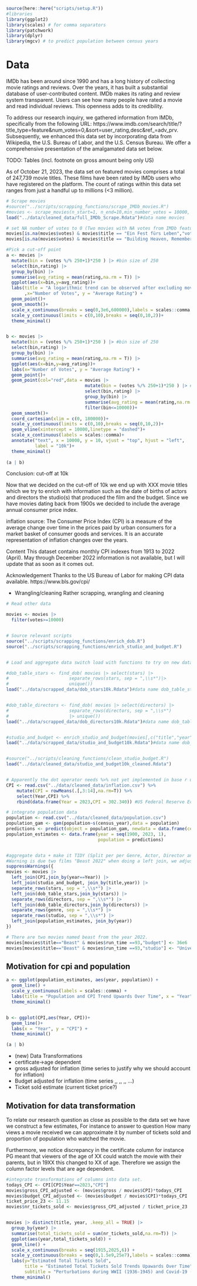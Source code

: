 ```r
source(here::here("scripts/setup.R"))
#libraries
library(ggplot2)
library(scales) # for comma separators
library(patchwork)
library(dplyr)
library(mgcv) # to predict population between census years
```

# Data

IMDb has been around since 1990 and has a long history of collecting movie ratings and reviews. Over the years, it has built a substantial database of user-contributed content. IMDb makes its rating and review system transparent. Users can see how many people have rated a movie and read individual reviews. This openness adds to its credibility. 

To address our research inquiry, we gathered information from IMDb, specifically from the following URL: https://www.imdb.com/search/title/?title_type=feature&num_votes=0,&sort=user_rating,desc&ref_=adv_prv. Subsequently, we enhanced this data set by incorporating data from Wikipedia, the U.S. Bureau of Labor, and the U.S. Census Bureau. We offer a comprehensive presentation of the amalgamated data set below.

TODO: Tables (incl. footnote on gross amount being only US)

As of October 21, 2023, the data set on featured movies comprises a total of 247,739 movie titles. These films have been rated by IMDb users who have registered on the platform. The count of ratings within this data set ranges from just a handful up to millions (<3 million).



```r
# Scrape movies
#source("../scripts/scrapping_functions/scrape_IMDb_movies.R")
#movies <- scrape_movies(n_start=1, n_end=10,min_number_votes = 10000, print_progress = FALSE, return_next_url = FALSE, start_url = 'empty')
load("../data/cleaned_data/full_IMDb_Scrape.Rdata")#data name movies

# set NA number of votes to 0 (Two movies with NA votes from IMDb featured page, however <50 votes on IMDb movie page)
movies[is.na(movies$votes) & movies$title == "Ein Fest fürs Leben","votes"] <- 9
movies[is.na(movies$votes) & movies$title == "Building Heaven, Remembering Earth","votes"] <- 16

#Pick a cut-off point
a <- movies |>
  mutate(bin = (votes %/% 250+1)*250 ) |> #bin size of 250
  select(bin,rating) |> 
  group_by(bin) |>
  summarise(avg_rating = mean(rating,na.rm = T)) |>
  ggplot(aes(x=bin,y=avg_rating))+
  labs(title = "A logarithmic trend can be observed after excluding movies\nwith less than 10k votes"
       ,x="Number of Votes", y = "Average Rating") +
  geom_point()+
  geom_smooth()+
  scale_x_continuous(breaks = seq(0,3e6,600000),labels = scales::comma )+
  scale_y_continuous(limits = c(0,10),breaks = seq(0,10,2))+
  theme_minimal()


b <- movies |>
  mutate(bin = (votes %/% 250+1)*250 ) |> #bin size of 250
  select(bin,rating) |> 
  group_by(bin) |>
  summarise(avg_rating = mean(rating,na.rm = T)) |>
  ggplot(aes(x=bin,y=avg_rating))+
  labs(x="Number of Votes", y = "Average Rating") +
  geom_point()+
  geom_point(col="red",data = movies |>
                              mutate(bin = (votes %/% 250+1)*250 ) |> #bin size of 250
                              select(bin,rating) |> 
                              group_by(bin) |>
                              summarise(avg_rating = mean(rating,na.rm = T)) |>
                              filter(bin<=10000))+
  geom_smooth()+
  coord_cartesian(xlim = c(0, 180000))+
  scale_y_continuous(limits = c(0,10),breaks = seq(0,10,2))+
  geom_vline(xintercept = 10000,linetype = "dashed")+
  scale_x_continuous(labels = scales::comma)+
  annotate("text", x = 10000, y = 10, vjust = "top", hjust = "left",
           label = "10k")+
  theme_minimal()
  
(a | b)

```
Conclusion: cut-off at 10k


Now that we decided on the cut-off of 10k we end up with XXX movie titles which we try to enrich with information such as the date of births of actors and directors the studio(s) that produced the film and the budget. Since we have movies dating back from 1900s we decided to include the average annual consumer price index. 

inflation source:
The Consumer Price Index (CPI) is a measure of the average change over time in the prices paid by urban consumers for a market basket of consumer goods and services. It is an accurate representation of inflation changes over the years.

Content
This dataset contains monthly CPI indexes from 1913 to 2022 (April). May through December 2022 information is not available, but I will update that as soon as it comes out.

Acknowledgement
Thanks to the US Bureau of Labor for making CPI data available. https://www.bls.gov/cpi/



* Wrangling/cleaning
Rather scrapping, wrangling and cleaning


```r
# Read other data

movies <- movies |>
  filter(votes>=10000)


# Source relevant scripts
source("../scripts/scrapping_functions/enrich_dob.R")
source("../scripts/scrapping_functions/enrich_studio_and_budget.R")


# Load and aggregate data switch load with functions to try on new data set

#dob_table_stars <- find_dob( movies |> select(stars) |>
#                       separate_rows(stars, sep = ",\\s*")|>
#                       unique())
load("../data/scrapped_data/dob_stars10k.Rdata")#data name dob_table_stars


#dob_table_directors <- find_dob( movies |> select(directors) |>
#                       separate_rows(directors, sep = ",\\s*")
#                       |> unique())
load("../data/scrapped_data/dob_directors10k.Rdata")#data name dob_table_directors


#studio_and_budget <- enrich_studio_and_budget(movies[,c("title","year")])
load("../data/scrapped_data/studio_and_budget10k.Rdata")#data name dob_table_directors


#source("../scripts/cleaning_functions/clean_studio_budget.R")
load("../data/cleaned_data/studio_and_budget10k_cleaned.Rdata")


# Apparently the dot operator needs %>% not yet implemented in base r using |>
CPI <- read.csv("../data/cleaned_data/inflation.csv") %>%
    mutate(CPI = rowMeans(.[,3:14],na.rm=T)) %>%
    select(Year,CPI) %>%
    rbind(data.frame(Year = 2023,CPI = 302.340)) #US Federal Reserve Economic Data

# integrate population data
population <- read.csv("../data/cleaned_data/population.csv")
population_gam <- gam(population~s(census_year),data = population)
predictions <- predict(object = population_gam, newdata = data.frame(census_year = seq(1900, 2023, 1)))
population_estimates <- data.frame(year = seq(1900, 2023, 1),
                                   population = predictions)


#aggregate data + make it TIDY (Split per per Genre, Actor, Director and Studio)
#Warning is due two films "Beast 2022" when doing a left join, we adjust them afterwards.
suppressWarnings({
movies <- movies |> 
  left_join(CPI,join_by(year==Year)) |>
  left_join(studio_and_budget, join_by(title,year)) |>
  separate_rows(stars, sep = ",\\s*") |>
  left_join(dob_table_stars,join_by(stars)) |>
  separate_rows(directors, sep = ",\\s*") |>
  left_join(dob_table_directors,join_by(directors)) |>
  separate_rows(genre, sep = ",\\s*") |>
  separate_rows(studio, sep = ",\\s*") |>
  left_join(population_estimates, join_by(year))
})

# There are two movies named beast from the year 2022.
movies[movies$title=="Beast" & movies$run_time ==93,"budget"] <- 36e6
movies[movies$title=="Beast" & movies$run_time ==93,"studio"] <- "Universal Pictures"

```


## Motivation for cpi and population
```r
a <- ggplot(population_estimates, aes(year, population)) +
  geom_line() +
  scale_y_continuous(labels = scales::comma) +
  labs(title = "Population and CPI Trend Upwards Over Time", x = "Year", y = "Population") +
  theme_minimal()


b <- ggplot(CPI,aes(Year, CPI))+
  geom_line()+
  labs(x = "Year", y = "CPI") +
  theme_minimal()

(a | b)

```


* (new) Data Transformations
- certificate->age dependent
- gross adjusted for inflation (time series to justify why we should account for inflation) 
- Budget adjusted for inflation (time series ,, ,, ,, ...)
- Ticket sold estimate (current ticket price?)


## Motivation for data transformation
To relate our research question as close as possible to the data set we have we construct a few estimates, For instance to answer to question How many views a movie received we can approximate it by number of tickets sold and proportion of population who watched the movie.

Furthermore, we notice discrepancy in the certificate column for instance PG meant that viewers of the age of XX could watch the movie with their parents, but in 19XX this changed to XX of age. Therefore we assign the column factor levels that are age dependent.
```r
#integrate transformations of columns into data set.
todays_CPI <- CPI[CPI$Year==2023,"CPI"]
movies$gross_CPI_adjusted <- (movies$gross / movies$CPI)*todays_CPI
movies$budget_CPI_adjusted <- (movies$budget / movies$CPI)*todays_CPI
ticket_price_23 <- 11.15
movies$nr_tickets_sold <- movies$gross_CPI_adjusted / ticket_price_23


movies |> distinct(title, year, .keep_all = TRUE) |>
  group_by(year) |>
  summarise(total_tickets_sold = sum(nr_tickets_sold,na.rm=T)) |>
  ggplot(aes(year,total_tickets_sold)) +
  geom_line() +
  scale_x_continuous(breaks = seq(1915,2025,6)) +
  scale_y_continuous(breaks = seq(0,1.5e9,25e7),labels = scales::comma) +
  labs(y="Estimated Total Tickets Sold", 
       title = "Estimated Total Tickets Sold Trends Upawards Over Time",
       subtitle = "Perturbations during WWII (1936-1945) and Covid-19 (2020-2022)")+
  theme_minimal()

```

